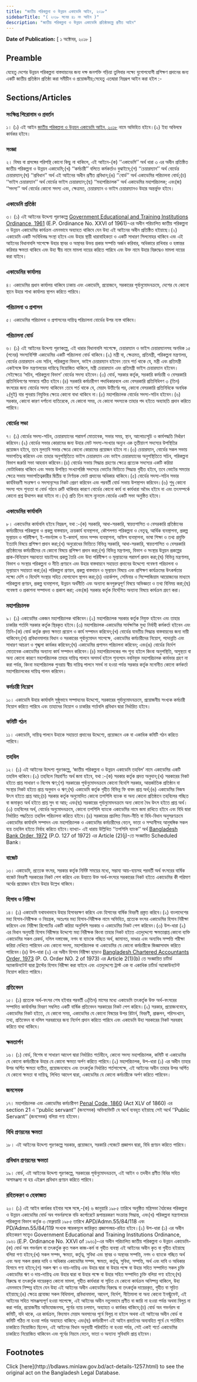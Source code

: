 ```yaml
---
title: "জাতীয় পরিকল্পনা ও উন্নয়ন একাডেমি আইন, ২০১৮"
sidebarTitle: "( ২০১৮ সনের ৪১ নং আইন )"
description: "জাতীয় পরিকল্পনা ও উন্নয়ন একাডেমি প্রতিষ্ঠাকল্পে প্রণীত আইন"
---
```


**Date of Publication:** [ ১ অক্টোবর, ২০১৮ ]

## Preamble

যেহেতু দেশের উন্নয়ন পরিকল্পনা বাস্তবায়নের জন্য দক্ষ জনশক্তি গড়িয়া তুলিবার লক্ষ্যে যুগোপযোগী প্রশিক্ষণ প্রদানের জন্য একটি জাতীয় প্রতিষ্ঠান প্রতিষ্ঠা করা সমীচীন ও প্রয়োজনীয়;সেহেতু এতদ্বারা নিম্নরূপ আইন করা হইল :-

## Sections/Articles

### সংক্ষিপ্ত শিরোনাম ও প্রবর্তন

১। (১) এই আইন [জাতীয় পরিকল্পনা ও উন্নয়ন একাডেমি আইন, ২০১৮](/laws/volume-48/act-1257 "জাতীয় পরিকল্পনা ও উন্নয়ন একাডেমি আইন, ২০১৮") নামে অভিহিত হইবে।(২) ইহা অবিলম্বে কার্যকর হইবে।

### সংজ্ঞা

২। বিষয় বা প্রসঙ্গের পরিপন্থি কোনো কিছু না থাকিলে, এই আইনে-(ক) ‘‘একাডেমি’’ অর্থ ধারা ৩ এর অধীন প্রতিষ্ঠিত জাতীয় পরিকল্পনা ও উন্নয়ন একাডেমি;(খ) ‘‘কর্মচারী’’ বলিতে কর্মকর্তাও বুঝাইবে;(গ) ‘‘চেয়ারম্যান’’ অর্থ বোর্ডের চেয়ারম্যান;(ঘ) ‘‘প্রবিধান’’ অর্থ এই আইনের অধীন প্রণীত প্রবিধান;(ঙ) ‘‘বোর্ড’’ অর্থ একাডেমির পরিচালনা বোর্ড;(চ) ‘‘ভাইস চেয়ারম্যান’’ অর্থ বোর্ডের ভাইস চেয়ারম্যান;(ছ) ‘‘মহাপরিচালক’’ অর্থ একাডেমির মহাপরিচালক; এবং(জ) ‘‘সদস্য’’ অর্থ বোর্ডের কোনো সদস্য এবং, ক্ষেত্রমত, চেয়ারম্যান ও ভাইস চেয়ারম্যানও উহার অন্তর্ভুক্ত হইবে।

### একাডেমি প্রতিষ্ঠা

৩। (১) এই আইনের উদ্দেশ্য পূরণকল্পে [Government Educational and Training Institutions Ordinance, 1961](/laws/volume-13/act-316 "Government Educational and Training Institutions Ordinance, 1961 ") (E.P. Ordinance No. XXVI of 1961)-এর অধীন পরিচালিত জাতীয় পরিকল্পনা ও উন্নয়ন একাডেমির কার্যক্রম এমনভাবে অব্যাহত থাকিবে যেন উহা এই আইনের অধীন প্রতিষ্ঠিত হইয়াছে।(২) একাডেমি একটি সংবিধিবদ্ধ সংস্থা হইবে এবং উহার স্থায়ী ধারাবাহিকতা ও একটি সাধারণ সিলমোহর থাকিবে এবং এই আইনের বিধানাবলি সাপেক্ষে উহার স্থাবর ও অস্থাবর উভয় প্রকার সম্পত্তি অর্জন করিবার, অধিকারে রাখিবার ও হস্তান্তর করিবার ক্ষমতা থাকিবে এবং উহা স্বীয় নামে মামলা দায়ের করিতে পারিবে এবং উক্ত নামে উহার বিরুদ্ধেও মামলা দায়ের করা যাইবে।

### একাডেমির কার্যালয়

৪। একাডেমির প্রধান কার্যালয় থাকিবে ঢাকায় এবং একাডেমি, প্রয়োজনে, সরকারের পূর্বানুমোদনক্রমে, দেশের যে কোনো স্থানে উহার শাখা কার্যালয় স্থাপন করিতে পারিবে।

### পরিচালনা ও প্রশাসন

৫। একাডেমির পরিচালনা ও প্রশাসনের দায়িত্ব পরিচালনা বোর্ডের উপর ন্যস্ত থাকিবে।

### পরিচালনা বোর্ড

৬। (১) এই আইনের উদ্দেশ্য পূরণকল্পে, এই ধারার বিধানাবলি সাপেক্ষে, চেয়ারম্যান ও ভাইস চেয়ারম্যানসহ অনধিক ১৫ (পনের) সদস্যবিশিষ্ট একাডেমির একটি পরিচালনা বোর্ড থাকিবে।(২) মন্ত্রী বা, ক্ষেত্রমত, প্রতিমন্ত্রী, পরিকল্পনা মন্ত্রণালয়, বোর্ডের চেয়ারম্যান এবং সচিব, পরিকল্পনা বিভাগ, ভাইস চেয়ারম্যান হইবেন :তবে শর্ত থাকে যে, মন্ত্রী এবং প্রতিমন্ত্রী একইসঙ্গে উক্ত মন্ত্রণালয়ের দায়িত্বে নিয়োজিত থাকিলে, মন্ত্রী চেয়ারম্যান এবং প্রতিমন্ত্রী ভাইস চেয়ারম্যান হইবেন। সেইক্ষেত্রে ‘সচিব, পরিকল্পনা বিভাগ’ বোর্ডের সদস্য হইবেন।(৩) বোর্ড, সরকার কর্তৃক, সরকারি কর্মচারী ও বেসরকারি প্রতিনিধিগণের সমন্বয়ে গঠিত হইবে।(৪) সরকারি কর্মচারীগণ পদাধিকারবলে এবং বেসরকারি প্রতিনিধিগণ ৩ (তিন) বৎসরের জন্য বোর্ডের সদস্য থাকিবেন :তবে শর্ত থাকে যে, মেয়াদ উত্তীর্ণের পর, কোনো বেসরকারি প্রতিনিধিকে অনধিক ২(দুই) বার পুনরায় নিযুক্তির ক্ষেত্রে কোনো বাধা থাকিবে না।(৫) মহাপরিচালক বোর্ডের সদস্য-সচিব হইবেন।(৬) সরকার, কোনো কারণ দর্শানো ব্যতিরেকে, যে কোনো সময়, যে কোনো সদস্যকে তাহার পদ হইতে অব্যাহতি প্রদান করিতে পারিবে।

### বোর্ডের সভা

৭। (১) বোর্ডের সদস্য-সচিব, চেয়ারম্যানের পরামর্শ মোতাবেক, সভার সময়, স্থান, আলোচ্যসূচি ও কার্যপদ্ধতি নির্ধারণ করিবেন।(২) বোর্ডের সভার কোরামের জন্য উহার মোট সদস্য-সংখ্যার অন্যূন এক তৃতীয়াংশ সদস্যের উপস্থিতির প্রয়োজন হইবে, তবে মুলতবি সভার ক্ষেত্রে কোনো কোরামের প্রয়োজন হইবে না।(৩) চেয়ারম্যান, বোর্ডের সকল সভায় সভাপতিত্ব করিবেন এবং তাহার অনুপস্থিতিতে ভাইস চেয়ারম্যান এবং ভাইস চেয়ারম্যানের অনুপস্থিতিতে সচিব, পরিকল্পনা বিভাগ জরুরি সভা আহবান করিবেন।(৪) বোর্ডের সভায় সিদ্ধান্ত গ্রহণের ক্ষেত্রে প্রত্যেক সদস্যের একটি করিয়া ভোটাধিকার থাকিবে এবং সভায় উপস্থিত সংখ্যাগরিষ্ঠ সদস্যের ভোটের ভিত্তিতে সিদ্ধান্ত গৃহীত হইবে, তবে ভোটের সমতার ক্ষেত্রে সভায় সভাপতিত্বকারীর দ্বিতীয় বা নির্ণায়ক ভোট প্রদানের অধিকার থাকিবে।(৫) বোর্ডের সদস্য-সচিব সভার কার্যবিবরণী সংরক্ষণ ও সদস্যবৃন্দের নিকট প্রেরণ করিবেন এবং পরবর্তী বোর্ড সভায় উপস্থাপন করিবেন।(৬) শুধু কোনো সদস্য পদে শূন্যতা বা বোর্ড গঠনে ত্রুটি থাকিবার কারণে বোর্ডের কোনো কার্য বা কার্যধারা অবৈধ হইবে না এবং তৎসম্পর্কে কোনো প্রশ্ন উত্থাপন করা যাইবে না।(৭) প্রতি তিন মাসে ন্যূনতম বোর্ডের একটি সভা অনুষ্ঠিত হইবে।

### একাডেমির কার্যাবলি

৮। একাডেমির কার্যাবলি হইবে নিম্নরূপ, যথা :-(ক) সরকারি, আধা-সরকারি, স্বায়ত্তশাসিত ও বেসরকারি প্রতিষ্ঠানের কর্মচারীদের পরিকল্পনা ও প্রকল্প বাস্তবায়ন, ক্রয়কার্য ব্যবস্থাপনা, কৌশলগত পরিকল্পনা ও নেতৃত্ব, আর্থিক ব্যবস্থাপনা, প্রকল্প মূল্যায়ন ও পরিবীক্ষণ, ই-গভর্ন্যান্স ও ই-কমার্স, মানব সম্পদ ব্যবস্থাপনা, অফিস ব্যবস্থাপনা, ভাষা শিক্ষা ও তথ্য প্রযুক্তি ইত্যাদি বিষয়ে প্রশিক্ষণ প্রদান করা;(খ) অনুরোধের ভিত্তিতে বিভিন্ন সরকারি, আধা-সরকারি, স্বায়ত্তশাসিত ও বেসরকারি প্রতিষ্ঠানের কর্মচারীদের যে কোনো বিষয়ে প্রশিক্ষণ প্রদান করা;(গ) বিভিন্ন মন্ত্রণালয়, বিভাগ ও সংস্থার উন্নয়ন প্রকল্পের প্রাক-বিনিয়োগ সম্ভাব্যতা যাচাইসহ প্রকল্প তৈরি এবং উহা পরিবীক্ষণ ও মূল্যায়নের পরামর্শ প্রদান করা;(ঘ) বিভিন্ন মন্ত্রণালয়, বিভাগ ও সংস্থার পরিকল্পনা ও নীতি প্রণয়নে এবং উহার বাস্তবায়নে সহায়তা প্রদানের উদ্দেশ্যে গবেষণা পরিচালনা ও মূল্যায়নে সহায়তা করা;(ঙ) পরিকল্পনা প্রণয়ন, প্রকল্প বাস্তবায়ন ও মূল্যায়ন বিষয়ে এবং প্রশিক্ষণ কার্যক্রমের উৎকর্ষতার লক্ষ্যে দেশি ও বিদেশি সংস্থার সহিত যোগাযোগ স্থাপন করা;(চ) ওয়ার্কশপ, সেমিনার ও সিম্পোজিয়াম আয়োজনের মাধ্যমে পরিকল্পনা প্রণয়ন, প্রকল্প ব্যবস্থাপনা, উন্নয়ন অর্থনীতি এবং অন্যান্য জনগুরুত্বপূর্ণ বিষয়ে অভিজ্ঞতা ও তথ্য বিনিময় করা;(ছ) গবেষণা ও প্রকাশনা সম্পাদনা ও প্রকাশ করা; এবং(জ) সরকার কর্তৃক নির্দেশিত অন্যান্য বিষয়ে কার্যক্রম গ্রহণ করা।

### মহাপরিচালক

৯। (১) একাডেমির একজন মহাপরিচালক থাকিবেন।(২) মহাপরিচালক সরকার কর্তৃক নিযুক্ত হইবেন এবং তাহার চাকরির শর্তাদি সরকার কর্তৃক স্থিরকৃত হইবে।(৩) মহাপরিচালক একাডেমির সার্বক্ষণিক মুখ্য নির্বাহী কর্মকর্তা হইবেন এবং তিনি-(ক) বোর্ড কর্তৃক প্রদত্ত ক্ষমতা প্রয়োগ ও কার্য সম্পাদন করিবেন;(খ) বোর্ডের যাবতীয় সিদ্ধান্ত বাস্তবায়নের জন্য দায়ী থাকিবেন;(গ) প্রবিধানমালার বিধান ও সরকারের পূর্বানুমোদন সাপেক্ষে, একাডেমির কর্মচারীদের নিয়োগ, পদোন্নতি এবং সাধারণ আচরণ ও শৃঙ্খলা কার্যকর করিবেন;(ঘ) একাডেমির প্রশাসন পরিচালনা করিবেন; এবং(ঙ) বোর্ডের নির্দেশ মোতাবেক একাডেমির অন্যান্য কার্য সম্পাদন করিবেন।(৪) মহাপরিচালকের পদ শূন্য হইলে কিংবা অনুপস্থিতি, অসুস্থতা বা অন্য কোনো কারণে মহাপরিচালক তাহার দায়িত্ব পালনে অসমর্থ হইলে শূন্যপদে নবনিযুক্ত মহাপরিচালক কার্যভার গ্রহণ না করা পর্যন্ত, কিংবা মহাপরিচালক পুনরায় স্বীয় দায়িত্ব পালনে সমর্থ না হওয়া পর্যন্ত সরকার কর্তৃক মনোনীত কোনো কর্মকর্তা মহাপরিচালকের দায়িত্ব পালন করিবেন।

### কর্মচারী নিয়োগ

১০। একাডেমি উহার কার্যাবলি সুষ্ঠুভাবে সম্পাদনের উদ্দেশ্যে, সরকারের পূর্বানুমোদনক্রমে, প্রয়োজনীয় সংখ্যক কর্মচারী নিয়োগ করিতে পারিবে এবং তাহাদের নিয়োগ ও চাকরির শর্তাবলি প্রবিধান দ্বারা নির্ধারিত হইবে।

### কমিটি গঠন

১১। একাডেমি, দায়িত্ব পালনে উহাকে সহায়তা প্রদানের উদ্দেশ্যে, প্রয়োজনে এক বা একাধিক কমিটি গঠন করিতে পারিবে।

### তহবিল

১২। (১) এই আইনের উদ্দেশ্য পূরণকল্পে, ‘জাতীয় পরিকল্পনা ও উন্নয়ন একাডেমি তহবিল’ নামে একাডেমির একটি তহবিল থাকিবে।(২) তহবিলে নিম্নবর্ণিত অর্থ জমা হইবে, যথা :-(ক) সরকার কর্তৃক প্রদত্ত অনুদান;(খ) সরকারের নিকট হইতে প্রাপ্ত সাধারণ ও বিশেষ ঋণ;(গ) সরকারের পূর্বানুমোদনক্রমে কোনো বিদেশি সরকার, আন্তর্জাতিক প্রতিষ্ঠান বা সংস্থার নিকট হইতে প্রাপ্ত অনুদান ও ঋণ;(ঘ) একাডেমি কর্তৃক গৃহীত বিভিন্ন ফি বাবদ প্রাপ্ত অর্থ;(ঙ) একাডেমির নিজস্ব উৎস হইতে প্রাপ্ত আয়;(চ) সরকার কর্তৃক অনুমোদিত কোনো তপশিলি ব্যাংক বা অন্য কোনো প্রতিষ্ঠানে তহবিলের গচ্ছিত বা জমাকৃত অর্থ হইতে প্রাপ্ত সুদ বা আয়; এবং(ছ) সরকারের পূর্বানুমোদনক্রমে অন্য কোনো বৈধ উৎস হইতে প্রাপ্ত অর্থ।(৩) তহবিলের অর্থ, বোর্ডের অনুমোদনক্রমে, কোনো তপশিলি ব্যাংকে একাডেমির নামে জমা রাখিতে হইবে এবং বিধি দ্বারা নির্ধারিত পদ্ধতিতে তহবিল পরিচালনা করিতে হইবে।(৪) সরকারের প্রচলিত নিয়ম-নীতি বা বিধি-বিধান অনুসরণক্রমে একাডেমির কার্যাবলি সম্পাদন এবং মহাপরিচালক ও একাডেমির কর্মচারীদের বেতন, ভাতা ও সম্মানীসহ আনুষঙ্গিক সকল ব্যয় তহবিল হইতে নির্বাহ করিতে হইবে।ব্যাখ্যা- এই ধারায় উল্লিখিত ‘‘তপশিলি ব্যাংক’’ অর্থ [Bangladesh Bank Order, 1972](/laws/volume-16/act-415 "Bangladesh Bank Order, 1972 ") (P.O. 127 of 1972) এর Article (2)(j)-তে সংজ্ঞায়িত Scheduled Bank।

### বাজেট

১৩। একাডেমি, প্রত্যেক বৎসর, সরকার কর্তৃক নির্দিষ্ট সময়ের মধ্যে, সম্ভাব্য আয়-ব্যয়সহ পরবর্তী অর্থ বৎসরের বার্ষিক বাজেট বিবরণী সরকারের নিকট পেশ করিবে এবং উহাতে উক্ত অর্থ-বৎসরে সরকারের নিকট হইতে একাডেমির কী পরিমাণ অর্থের প্রয়োজন হইবে উহার উল্লেখ থাকিবে।

### হিসাব ও নিরীক্ষা

১৪। (১) একাডেমি যথাযথভাবে উহার হিসাবরক্ষণ করিবে এবং হিসাবের বার্ষিক বিবরণী প্রস্তুত করিবে।(২) বাংলাদেশের মহা হিসাব-নিরীক্ষক ও নিয়ন্ত্রক, অতঃপর মহা হিসাব-নিরীক্ষক নামে অভিহিত, প্রত্যেক বৎসর একাডেমির হিসাব নিরীক্ষা করিবেন এবং নিরীক্ষা রিপোর্টের একটি করিয়া অনুলিপি সরকার ও একাডেমির নিকট পেশ করিবেন।(৩) উপ-ধারা (২) এর বিধান অনুযায়ী হিসাব নিরীক্ষার উদ্দেশ্যে মহা নিরীক্ষক কিংবা তাহার নিকট হইতে এতদুদ্দেশ্যে ক্ষমতাপ্রাপ্ত কোনো ব্যক্তি একাডেমির সকল রেকর্ড, দলিল দস্তাবেজ, নগদ বা ব্যাংকে গচ্ছিত অর্থ, জামানত, ভাণ্ডার এবং অন্যবিধ সম্পত্তি পরীক্ষা করিয়া দেখিতে পারিবেন এবং কোনো সদস্য, মহাপরিচালক বা একাডেমির যে কোনো কর্মচারীকে জিজ্ঞাসাবাদ করিতে পারিবেন।(৪) উপ-ধারা (২) এর অধীন হিসাব নিরীক্ষা ছাড়াও [Bangladesh Chartered Accountants Order, 1973](/laws/volume-18/act-442 "Bangladesh Chartered Accountants Order, 1973 ") (P. O. Order NO. 2 of 1973) এর Article 2(1)(b) তে সংজ্ঞায়িত চার্টার্ড অ্যাকাউনটেন্ট দ্বারা ট্রাস্টের হিসাব নিরীক্ষা করা যাইবে এবং এতদুদ্দেশ্যে ট্রাস্ট এক বা একাধিক চার্টার্ড অ্যাকাউনটেন্ট নিয়োগ করিতে পারিবে।

### প্রতিবেদন

১৫। (১) প্রত্যেক অর্থ-বৎসর শেষ হইবার পরবর্তী ৩(তিন) মাসের মধ্যে একাডেমি তৎকর্তৃক উক্ত অর্থ-বৎসরের সম্পাদিত কার্যাবলির বিবরণ সম্বলিত একটি বার্ষিক প্রতিবেদন সরকারের নিকট পেশ করিবে।(২) সরকার, প্রয়োজনবোধে, একাডেমির নিকট হইতে, যে কোনো সময়, একাডেমির যে কোনো বিষয়ের উপর রিটার্ন, বিবরণী, প্রাক্কলন, পরিসংখ্যান, তথ্য, প্রতিবেদন বা দলিল সরবরাহের জন্য নির্দেশ প্রদান করিতে পারিবে এবং একাডেমি উহা সরকারের নিকট সরবরাহ করিতে বাধ্য থাকিবে।

### ক্ষমতার্পণ

১৬। (১) বোর্ড, বিশেষ বা সাধারণ আদেশ দ্বারা নির্ধারিত শর্তাধীনে, কোনো সদস্য মহাপরিচালক, কমিটি বা একাডেমির যে কোনো কর্মচারীকে উহার যে কোনো ক্ষমতা অর্পণ করিতে পারিবে।(২) মহাপরিচালক, উপ-ধারা (১) এর অধীন তাহার উপর অর্পিত ক্ষমতা ব্যতীত, প্রয়োজনবোধে এবং তৎকর্তৃক নির্ধারিত শর্তসাপেক্ষে, এই আইনের অধীন তাহার উপর অর্পিত যে কোনো ক্ষমতা বা দায়িত্ব, লিখিত আদেশ দ্বারা, একাডেমির যে কোনো কর্মচারীকে অর্পণ করিতে পারিবেন।

### জনসেবক

১৭। মহাপরিচালক এবং একাডেমির কর্মচারীগণ [Penal Code, 1860](/laws/volume-1/act-11 "Penal Code, 1860") (Act XLV of 1860) এর section 21 এ ‘‘public servant’’ (জনসেবক) অভিব্যক্তিটি যে অর্থে ব্যবহৃত হইয়াছে সেই অর্থে ‘‘Public Servant’’ (জনসেবক) বলিয়া গণ্য হইবেন।

### বিধি প্রণয়নের ক্ষমতা

১৮। এই আইনের উদ্দেশ্য পূরণকল্পে সরকার, প্রয়োজনে, সরকারি গেজেটে প্রজ্ঞাপন দ্বারা, বিধি প্রণয়ন করিতে পারিবে।

### প্রবিধান প্রণয়নের ক্ষমতা

১৯। বোর্ড, এই আইনের উদ্দেশ্য পূরণকল্পে, সরকারের পূর্বানুমোদনক্রমে, এই আইন ও তদধীন প্রণীত বিধির সহিত অসামঞ্জস্য না হয় এইরূপ প্রবিধান প্রণয়ন করিতে পারিবে।

### রহিতকরণ ও হেফাজত

২০। (১) এই আইন কার্যকর হইবার সঙ্গে সঙ্গে,-(ক) ৬ জানুয়ারি ১৯৮৫ তারিখে অনুষ্ঠিত মন্ত্রিসভা বৈঠকের পরিকল্পনা ও উন্নয়ন একাডেমির বোর্ড অব গভর্নরসকে বডি কর্পোরেটে রূপান্তরকরণ সংক্রান্ত সিদ্ধান্ত, এবং(খ) পরিকল্পনা মন্ত্রণালয়ের পরিকল্পনা বিভাগ কর্তৃক ৩ ফেব্রুয়ারি ১৯৮৫ তারিখে APD/Admn.55/84/118 এবং PD/Admn.55/84/119 সংখ্যক স্মারকমূলে জারিকৃত প্রজ্ঞাপনদ্বয়-রহিত হইবে।(২) উপ-ধারা (১) এর অধীন রহিতকরণ সত্ত্বেও Government Educational and Training Institutions Ordinance, ১৯৬১ (E.P. Ordinance No. XXVI of ১৯৬১)-এর অধীন পরিচালিত জাতীয় পরিকল্পনা ও উন্নয়ন একাডেমি-(ক) বোর্ড অব গভর্নরস বা তৎকর্তৃক কৃত সকল কাজ-কর্ম বা গৃহীত ব্যবস্থা এই আইনের অধীন কৃত বা গৃহীত হইয়াছে বলিয়া গণ্য হইবে;(খ) সকল সম্পদ, ক্ষমতা, কর্তৃত্ব, সুবিধা এবং স্থাবর ও অস্থাবর সম্পত্তি, নগদ ও ব্যাংকে গচ্ছিত অর্থ এবং অন্য সকল প্রকার দাবি ও অধিকার একাডেমির সম্পদ, ক্ষমতা, কর্তৃত্ব, সুবিধা, সম্পত্তি, অর্থ এবং দাবি ও অধিকার হিসাবে গণ্য হইবে;(গ) সকল ঋণ ও দায়-দায়িত্ব এবং উহার দ্বারা বা উহার পক্ষে বা উহার সহিত সম্পাদিত সকল চুক্তি একাডেমির ঋণ ও দায়-দায়িত্ব এবং উহার দ্বারা বা উহার পক্ষে বা উহার সহিত সম্পাদিত চুক্তি বলিয়া গণ্য হইবে;(ঘ) বিরুদ্ধে বা তৎকর্তৃক দায়েরকৃত কোনো মামলা, গৃহীত কার্যধারা বা সূচিত যে কোনো কার্যক্রম অনিষ্পন্ন থাকিলে, উহা এমনভাবে নিষ্পন্ন হইবে যেন উহা এই আইনের অধীন একাডেমির বিরুদ্ধে বা তৎকর্তৃক দায়েরকৃত, গৃহীত বা সূচিত হইয়াছে;(ঙ) ক্ষেত্রে প্রযোজ্য সকল বিধিমালা, প্রবিধানমালা, আদেশ, নির্দেশ, নীতিমালা বা অন্য কোনো ইনস্ট্রুমেন্ট, এই আইনের সহিত সামঞ্জস্যপূর্ণ হওয়া সাপেক্ষে, এই আইনের অধীন নতুনভাবে প্রণীত বা জারি না হওয়া পর্যন্ত অথবা বিলুপ্ত না করা পর্যন্ত, প্রয়োজনীয় অভিযোজনসহ, পূর্বের ন্যায় চলমান, অব্যাহত ও কার্যকর থাকিবে;(চ) বোর্ড অব গভর্নরস বা কমিটি, যদি থাকে, এর কার্যক্রম, বিদ্যমান মেয়াদ অবসানের পূর্বে বিলুপ্ত না হইলে অথবা এই আইনের অধীন বোর্ড বা কমিটি গঠিত না হওয়া পর্যন্ত অব্যাহত থাকিবে; এবং(ছ) কর্মচারীগণ এই আইন প্রবর্তনের অব্যবহিত পূর্বে যে শর্তাধীনে চাকরিতে নিয়োজিত ছিলেন, এই আইনের বিধান অনুযায়ী পরিবর্তিত না হওয়া পর্যন্ত, সেই একই শর্তে একাডেমির চাকরিতে নিয়োজিত থাকিবেন এবং পূর্বের নিয়মে বেতন, ভাতা ও অন্যান্য সুবিধাদি প্রাপ্ত হইবেন।

## Footnotes

<Note>
  Click [here](http://bdlaws.minlaw.gov.bd/act-details-1257.html) to see the original act on the Bangladesh Legal Database.
</Note>
